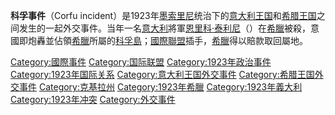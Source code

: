 {{unreferenced|time=2020-02-22T14:34:54+00:00}}
{{noteTA
|G1 = USState
}}
{{Infobox military conflict
|conflict = 科孚事件
|date = {{Start date|1923|08|29}}{{End date|1923|09|27}}
|place = [[希腊王国|希腊]][[科孚岛|科孚岛]]<br />
|coordination = {{Coord|39|40|N|19|45|E}}
|result = [[希腊王国|希腊]]与[[意大利王国_(1861年－1946年)|意大利]]在[[国际联盟|国际联盟]]的调解下达成和解
|combatant1 = [[File:Flag_of_Italy_(1861-1946)_crowned.svg|25px]][[意大利王国_(1861年－1946年)|意大利]]
|combatant2 = [[File:Flag_of_Greece_(1822-1978).svg|25px]] [[希腊王国|希腊]]
|commander1 = {{Link-it|埃米利奥·索拉里|Emilio Solari (ammiraglio)}}<br/>
|commander2 = {{Link-en|斯蒂利亚诺斯·戈纳塔斯|Stylianos Gonatas}}<br/>
|strength1 = 2-3艘战列舰<br/>2-4艘巡洋舰<br/>5-6艘驱逐舰<br/>2艘鱼雷艇<br/>4艘MAS艇<br/>500-1000名士兵
|strength2 = 约150名军人
}}
{{二戰導火索}}
'''科孚事件'''（Corfu incident）是1923年[[贝尼托·墨索里尼|墨索里尼]]统治下的[[意大利王國_(1861年–1946年)|意大利王国]]和[[希腊王国|希腊王国]]之间发生的一起外交事件。当年一名[[意大利|意大利]]將軍[[恩里科·泰利尼|恩里科·泰利尼]]（{{lang|it|Enrico Tellini}}）在[[希臘|希臘]]被殺，意國即炮轟並佔領[[希臘|希臘]]所屬的[[科孚島|科孚島]]；[[國際聯盟|國際聯盟]]插手，[[希臘|希臘]]得以賠款取回屬地。

{{欧洲历史小作品}}
[[Category:國際事件|Category:國際事件]]
[[Category:国际联盟|Category:国际联盟]]
[[Category:1923年政治事件|Category:1923年政治事件]]
[[Category:1923年国际关系|Category:1923年国际关系]]
[[Category:意大利王国外交事件|Category:意大利王国外交事件]]
[[Category:希腊王国外交事件|Category:希腊王国外交事件]]
[[Category:克基拉州|Category:克基拉州]]
[[Category:1923年希臘|Category:1923年希臘]]
[[Category:1923年義大利|Category:1923年義大利]]
[[Category:1923年冲突|Category:1923年冲突]]
[[Category:外交事件|Category:外交事件]]
